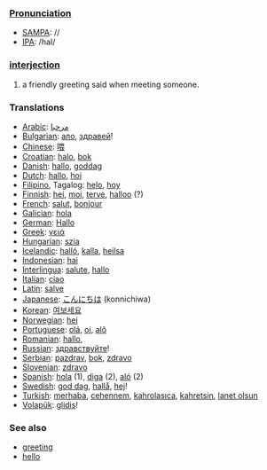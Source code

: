 ===[[Pronunciation]]===
*[[w:SAMPA|SAMPA]]: //
*[[w:IPA|IPA]]: /haI/

=== [[interjection]] ===
#a friendly greeting said when meeting someone.

=== Translations ===
*[[Arabic]]: [[مرحبا]]
*[[Bulgarian]]: [[ало]], [[здравей]]!
*[[Chinese]]: [[喂]]
*[[Croatian]]: [[halo]], [[bok]]
*[[Danish]]: [[hallo]], [[goddag]]
*[[Dutch]]: [[hallo]], [[hoi]]
*[[Filipino]], Tagalog: [[helo]], [[hoy]]
*[[Finnish]]: [[hei]], [[moi]], [[terve]], [[halloo]] (?)
*[[French]]: [[salut]], [[bonjour]]
*[[Galician]]: [[hola]]
*[[German]]: [[Hallo]]
*[[Greek]]: [[γειά]]
*[[Hungarian]]: [[szia]]
*[[Icelandic]]: [[halló]], [[kalla]], [[heilsa]]
*[[Indonesian]]: [[hai]]
*[[Interlingua]]: [[salute]], [[hallo]]
*[[Italian]]: [[ciao]]
*[[Latin]]: [[salve]]
*[[Japanese]]: [[こんにちは]] (konnichiwa)
*[[Korean]]: [[여보세요]]
*[[Norwegian]]: [[hei]]
*[[Portuguese]]: [[olá]], [[oi]], [[alô]]
*[[Romanian]]: [[hallo]], 
*[[Russian]]: [[здравствуйте]]!
*[[Serbian]]: [[pazdrav]], [[bok]], [[zdravo]]
*[[Slovenian]]: [[zdravo]]
*[[Spanish]]: [[hola]] (1), [[diga]] (2), [[aló]] (2)
*[[Swedish]]: [[god dag]], [[hallå]], [[hej]]!
*[[Turkish]]: [[merhaba]], [[cehennem]], [[kahrolasıca]], [[kahretsin]], [[lanet olsun]]
*[[Volapük]]: [[glidis]]!

=== See also ===
*[[greeting]]
*[[hello]]